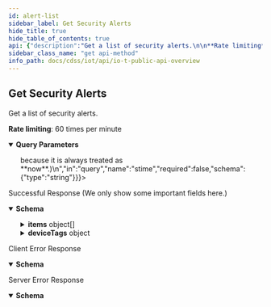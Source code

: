 ```yaml
---
id: alert-list
sidebar_label: Get Security Alerts
hide_title: true
hide_table_of_contents: true
api: {"description":"Get a list of security alerts.\n\n**Rate limiting**: 60 times per minute\n","operationId":"alert-list","security":[{"X-Key-Id":[],"X-Access-Key":[]}],"tags":["IoT Public API"],"parameters":[{"description":"The customer ID to which the API call is directed","in":"query","name":"customerid","required":true,"schema":{"type":"string"}},{"description":"A field that specifies the alert type as policy_alert","in":"query","name":"type","required":false,"schema":{"type":"string"}},{"description":"A filter to retrieve only active alerts (resolved=no, the default) or resolved alerts (resolved=yes)","in":"query","name":"resolved","required":false,"schema":{"type":"string"}},{"description":"In addition to the **pagelength** parameter, offset gets items on subsequent pages. For example, if the page length of your first request is 100, you get the first 100 alerts. To get the next 100, add offset=100 to your second request. This skips the first 100 alerts and gets the next 100 starting from 101.","in":"query","name":"offset","required":false,"schema":{"type":"integer"}},{"description":"The number of items in one response; that is, in one page. The default page length for alerts is 1000 and the maximum is 1000. Setting a shorter length improves response times.","in":"query","name":"pagelength","required":false,"schema":{"type":"integer"}},{"description":"The start of a time range for alerts to retrieve. For example, **stime=2021-10-6T07:00Z**. (It’s unnecessary to set **etime=now** or **etime**=\\<time\\> because it is always treated as **now**.)\n","in":"query","name":"stime","required":false,"schema":{"type":"string"}},{"description":"The direction in which returned alerts are organized: ascending order **asc** (oldest to newest) or descending order **desc** (newest to oldest, the default)","in":"query","name":"sortdirection","required":false,"schema":{"type":"string"}},{"description":"The device attribute to use for sorting. **date** and **severityNumber** are supported as the following value and the value types are **string** and **integer** respectively. The default way to sort alerts is by date in descending order.","in":"query","name":"sortfield","required":false,"schema":{"type":"string"}},{"description":"Optional field setting the start of a time range for retrieving alerts that have been created in DB or updated.","in":"query","name":"updatedCreatedAfter","required":false,"schema":{"type":"string","format":"date-time"}}],"responses":{"200":{"description":"Successful Response (We only show some important fields here.)","content":{"application/json":{"schema":{"type":"object","properties":{"total":{"type":"integer","description":"The number of security alerts matching the request"},"items":{"type":"array","description":"An array containing security alerts","items":{"type":"object","properties":{"resolved":{"type":"string","description":"Whether the alert has been resolved (yes) or not (no)"},"siteid":{"type":"string","description":"The ID number that IoT Security assigns to the site for internal use"},"trafficDirection":{"type":"string","description":"The direction of the traffic on the device that triggered the alert; “inbound” if the device is a server and “outbound” if it’s a client"},"siteName":{"type":"string","description":"The name of the site where the alert occurred"},"date":{"type":"string","description":"The alert detection date"},"deviceid":{"type":"string","description":"The MAC address or IP address of a device"},"name":{"type":"string","description":"The alert name"},"severity":{"type":"string","description":"The severity level of an alert: high, medium, low, info"},"severityNumber":{"type":"integer","description":"The severity number matching the severity level: high = 4, medium = 3, low = 2, info = 1"},"type":{"type":"string","description":"The type of alert"},"description":{"type":"string","description":"The alert description"},"tenantid":{"type":"string","description":"The internal customer ID"},"zb_ticketid":{"type":"string","description":"The unique ticket ID"},"id":{"type":"string","description":"The alert ID. This is the ID to use when resolving an alert through the API."},"profile":{"type":"string","description":"The device profile to which the alert belongs"},"category":{"type":"string","description":"The device category to which the alert belongs"},"hostname":{"type":"string","description":"The hostname of the device to which the alert belongs"},"reason_history":{"type":"string","description":"The history of actions taken to investigate and resolve the alert"},"serviceLevel":{"type":"string","description":"(For MSSP only) The level of service for an MSSP customer as defined by the MSSP owner; for example: Tier 1, Tier 2, Tier 3; or Platinum, Gold, Silver."}}}},"deviceTags":{"type":"object","description":"A list of device tags","properties":{"id":{"type":"object","description":"The ID numbers of user-defined tags","properties":{"deviceid":{"type":"string","description":"deviceid is the Key for the DeviceTagMapping"},"tagIdList":{"type":"array","description":"List of Tag IDs"},"allTags":{"type":"array","description":"List of Tagtype-TagValue pairs for the Device","items":{"type":"object","properties":{"tagType":{"type":"string","description":"The key for a user-defined tag"},"tagValue":{"type":"string","description":"The value of the tag key for a user-defined tag"},"tagId":{"type":"string","description":"The ID of a user-defined tag"}}}}}}}}}},"examples":{"securityAlertsResponseExample":{"value":{"total":1,"items":[{"resolved'":"no","date'":"2020-05-12T01:23:10.630Z","deviceid'":"18:65:90:cd:88:0d","name'":"zingcloud alert bg job integration test at 1589246590630","severity'":"high","severityNumber'":4,"type'":"policy_alert","description'":"The baseline policy defines a criteria to match normal connections between devices in two different networks or device groups. It is a positive detection if connections outside of this definition are observed.","tenantid'":"acmecorp","zb_ticketid":"alert-hNMleG1nW","id":"5eb9fa8127b736d82bf7840a","profile":"Macintosh-MacPro","category":"Personal Computer","hostname":"cntl-201-2","internal_hostname":"cntl-201-2","siteid":"0","serviceLevel'":"","reason_history":[],"msg'":{"severity":"high","description":"The baseline policy defines criteria to match normal connections between devices in two different networks or device groups. It is a positive detection if connections outside of this definition are observed.","name":"zingcloud alert bg job integration test at 1589246590630","id":"hNMleG1nW","ruleid":"5a26f169c8272f0b00c5ef1a","zb_ticketid":"alert-hNMleG1nW","hostname":"unknown"}}],"deviceTags":{"00:0e:dd:51:aa:f2":{"deviceid":"00:0e:dd:51:aa:f2","tagIdList":["6030135777a1d6fb488e26ad","60301332ff1679e9481b62a6","602ca12179bc780a2333895d","603012a37ebd56bc48921703","603012c976a6c0da487530b3","PurdueLevel5","PurdueLevel4"],"allTags":[{"tagType":"TestFilter","tagValue":"withTagInLocalFilter5","tagId":"6030135777a1d6fb488e26ad"},{"tagType":"TestFilter","tagValue":"withTagInLocalFilter4","tagId":"60301332ff1679e9481b62a6"}]}}}}}}}},"4XX":{"description":"Client Error Response","content":{"application/json":{"schema":{"type":"object","properties":{"code":{"type":"string","description":"STATUS_CODE"},"msg":{"type":"string","description":"GENERAL_MESSAGE"}}},"examples":{"Bad Request":{"value":{"code":400,"msg":"Bad Request. This occurs when an HTTP request contains an invalid query string."}},"Forbidden access":{"value":{"code":403,"msg":"Forbidden access. Either the provided API key is invalid or it does not have the required RBAC permissions to run this API."}},"Too many requests":{"value":{"code":429,"msg":"Too many requests. The number of requests for device details for a single device exceeded the rate limit of 180 queries per minute per tenant."}}}}}},"5XX":{"description":"Server Error Response","content":{"application/json":{"schema":{"type":"object","properties":{"code":{"type":"string","description":"STATUS_CODE"},"msg":{"type":"string","description":"GENERAL_MESSAGE"}}},"examples":{"securityAlertsResponseExample":{"value":{"code":500,"msg":"Internal server error. A unified status for API communication type errors."}}}}}}},"method":"get","path":"/pub/v4.0/alert/list","servers":[{"url":"https://{customer-name}.iot.paloaltonetworks.com"}],"securitySchemes":{"X-Key-Id":{"description":"Your API header requires X-Key-Id for authentication.","type":"apiKey","in":"header","name":"X-Key-Id"},"X-Access-Key":{"description":"Your API header requires X-Key-Key for authentication.","type":"apiKey","in":"header","name":"X-Access-Key"}},"info":{"description":"Please refer [IoT Public API Authentication](/cdss/iot/api/iot-public-api-headers) to know how to get API Key\n","title":"IoT Public API Overview","version":"v4.0","contact":{}},"postman":{"name":"Get Security Alerts","description":{"content":"Get a list of security alerts.\n\n**Rate limiting**: 60 times per minute\n","type":"text/plain"},"url":{"path":["pub","v4.0","alert","list"],"host":["{{baseUrl}}"],"query":[{"disabled":false,"description":{"content":"(Required) The customer ID to which the API call is directed","type":"text/plain"},"key":"customerid","value":""},{"disabled":false,"description":{"content":"A field that specifies the alert type as policy_alert","type":"text/plain"},"key":"type","value":""},{"disabled":false,"description":{"content":"A filter to retrieve only active alerts (resolved=no, the default) or resolved alerts (resolved=yes)","type":"text/plain"},"key":"resolved","value":""},{"disabled":false,"description":{"content":"In addition to the **pagelength** parameter, offset gets items on subsequent pages. For example, if the page length of your first request is 100, you get the first 100 alerts. To get the next 100, add offset=100 to your second request. This skips the first 100 alerts and gets the next 100 starting from 101.","type":"text/plain"},"key":"offset","value":""},{"disabled":false,"description":{"content":"The number of items in one response; that is, in one page. The default page length for alerts is 1000 and the maximum is 1000. Setting a shorter length improves response times.","type":"text/plain"},"key":"pagelength","value":""},{"disabled":false,"description":{"content":"The start of a time range for alerts to retrieve. For example, **stime=2021-10-6T07:00Z**. (It’s unnecessary to set **etime=now** or **etime**=\\<time\\> because it is always treated as **now**.)\n","type":"text/plain"},"key":"stime","value":""},{"disabled":false,"description":{"content":"The direction in which returned alerts are organized: ascending order **asc** (oldest to newest) or descending order **desc** (newest to oldest, the default)","type":"text/plain"},"key":"sortdirection","value":""},{"disabled":false,"description":{"content":"The device attribute to use for sorting. **date** and **severityNumber** are supported as the following value and the value types are **string** and **integer** respectively. The default way to sort alerts is by date in descending order.","type":"text/plain"},"key":"sortfield","value":""},{"disabled":false,"description":{"content":"Optional field setting the start of a time range for retrieving alerts that have been created in DB or updated.","type":"text/plain"},"key":"updatedCreatedAfter","value":""}],"variable":[]},"header":[{"key":"Accept","value":"application/json"}],"method":"GET","auth":{"type":"apikey","apikey":[{"type":"any","value":"X-Key-Id","key":"key"},{"type":"any","value":"<API Key>","key":"value"},{"type":"any","value":"header","key":"in"}]}}}
sidebar_class_name: "get api-method"
info_path: docs/cdss/iot/api/io-t-public-api-overview
---
```



## Get Security Alerts



Get a list of security alerts.

**Rate limiting**: 60 times per minute


<details style={{"marginBottom":"1rem"}} data-collapsed={false} open={true}><summary style={{}}><strong>Query Parameters</strong></summary><div><ul><ParamsItem className={"paramsItem"} param={{"description":"The customer ID to which the API call is directed","in":"query","name":"customerid","required":true,"schema":{"type":"string"}}}></ParamsItem><ParamsItem className={"paramsItem"} param={{"description":"A field that specifies the alert type as policy_alert","in":"query","name":"type","required":false,"schema":{"type":"string"}}}></ParamsItem><ParamsItem className={"paramsItem"} param={{"description":"A filter to retrieve only active alerts (resolved=no, the default) or resolved alerts (resolved=yes)","in":"query","name":"resolved","required":false,"schema":{"type":"string"}}}></ParamsItem><ParamsItem className={"paramsItem"} param={{"description":"In addition to the **pagelength** parameter, offset gets items on subsequent pages. For example, if the page length of your first request is 100, you get the first 100 alerts. To get the next 100, add offset=100 to your second request. This skips the first 100 alerts and gets the next 100 starting from 101.","in":"query","name":"offset","required":false,"schema":{"type":"integer"}}}></ParamsItem><ParamsItem className={"paramsItem"} param={{"description":"The number of items in one response; that is, in one page. The default page length for alerts is 1000 and the maximum is 1000. Setting a shorter length improves response times.","in":"query","name":"pagelength","required":false,"schema":{"type":"integer"}}}></ParamsItem><ParamsItem className={"paramsItem"} param={{"description":"The start of a time range for alerts to retrieve. For example, **stime=2021-10-6T07:00Z**. (It’s unnecessary to set **etime=now** or **etime**=\\<time\\> because it is always treated as **now**.)\n","in":"query","name":"stime","required":false,"schema":{"type":"string"}}}></ParamsItem><ParamsItem className={"paramsItem"} param={{"description":"The direction in which returned alerts are organized: ascending order **asc** (oldest to newest) or descending order **desc** (newest to oldest, the default)","in":"query","name":"sortdirection","required":false,"schema":{"type":"string"}}}></ParamsItem><ParamsItem className={"paramsItem"} param={{"description":"The device attribute to use for sorting. **date** and **severityNumber** are supported as the following value and the value types are **string** and **integer** respectively. The default way to sort alerts is by date in descending order.","in":"query","name":"sortfield","required":false,"schema":{"type":"string"}}}></ParamsItem><ParamsItem className={"paramsItem"} param={{"description":"Optional field setting the start of a time range for retrieving alerts that have been created in DB or updated.","in":"query","name":"updatedCreatedAfter","required":false,"schema":{"type":"string","format":"date-time"}}}></ParamsItem></ul></div></details><div><ApiTabs><TabItem label={"200"} value={"200"}><div>

Successful Response (We only show some important fields here.)

</div><div><MimeTabs groupId={"mime-type"}><TabItem label={"application/json"} value={"application/json"}><SchemaTabs groupId={"schema-tabs"}><TabTtem label={"Schema"} value={"Schema"}><details style={{}} data-collapsed={false} open={true}><summary style={{"textAlign":"left"}}><strong>Schema</strong></summary><div style={{"textAlign":"left","marginLeft":"1rem"}}></div><ul style={{"marginLeft":"1rem"}}><SchemaItem collapsible={false} name={"total"} required={false} schemaDescription={"The number of security alerts matching the request"} schemaName={"integer"} qualifierMessage={undefined} defaultValue={undefined}></SchemaItem><SchemaItem collapsible={true} className={"schemaItem"}><details style={{}}><summary style={{}}><strong>items</strong><span style={{"opacity":"0.6"}}> object[]</span></summary><div style={{"marginLeft":"1rem"}}><div style={{"marginTop":".5rem","marginBottom":".5rem"}}>

An array containing security alerts

</div><SchemaItem collapsible={false} name={"resolved"} required={false} schemaDescription={"Whether the alert has been resolved (yes) or not (no)"} schemaName={"string"} qualifierMessage={undefined} defaultValue={undefined}></SchemaItem><SchemaItem collapsible={false} name={"siteid"} required={false} schemaDescription={"The ID number that IoT Security assigns to the site for internal use"} schemaName={"string"} qualifierMessage={undefined} defaultValue={undefined}></SchemaItem><SchemaItem collapsible={false} name={"trafficDirection"} required={false} schemaDescription={"The direction of the traffic on the device that triggered the alert; “inbound” if the device is a server and “outbound” if it’s a client"} schemaName={"string"} qualifierMessage={undefined} defaultValue={undefined}></SchemaItem><SchemaItem collapsible={false} name={"siteName"} required={false} schemaDescription={"The name of the site where the alert occurred"} schemaName={"string"} qualifierMessage={undefined} defaultValue={undefined}></SchemaItem><SchemaItem collapsible={false} name={"date"} required={false} schemaDescription={"The alert detection date"} schemaName={"string"} qualifierMessage={undefined} defaultValue={undefined}></SchemaItem><SchemaItem collapsible={false} name={"deviceid"} required={false} schemaDescription={"The MAC address or IP address of a device"} schemaName={"string"} qualifierMessage={undefined} defaultValue={undefined}></SchemaItem><SchemaItem collapsible={false} name={"name"} required={false} schemaDescription={"The alert name"} schemaName={"string"} qualifierMessage={undefined} defaultValue={undefined}></SchemaItem><SchemaItem collapsible={false} name={"severity"} required={false} schemaDescription={"The severity level of an alert: high, medium, low, info"} schemaName={"string"} qualifierMessage={undefined} defaultValue={undefined}></SchemaItem><SchemaItem collapsible={false} name={"severityNumber"} required={false} schemaDescription={"The severity number matching the severity level: high = 4, medium = 3, low = 2, info = 1"} schemaName={"integer"} qualifierMessage={undefined} defaultValue={undefined}></SchemaItem><SchemaItem collapsible={false} name={"type"} required={false} schemaDescription={"The type of alert"} schemaName={"string"} qualifierMessage={undefined} defaultValue={undefined}></SchemaItem><SchemaItem collapsible={false} name={"description"} required={false} schemaDescription={"The alert description"} schemaName={"string"} qualifierMessage={undefined} defaultValue={undefined}></SchemaItem><SchemaItem collapsible={false} name={"tenantid"} required={false} schemaDescription={"The internal customer ID"} schemaName={"string"} qualifierMessage={undefined} defaultValue={undefined}></SchemaItem><SchemaItem collapsible={false} name={"zb_ticketid"} required={false} schemaDescription={"The unique ticket ID"} schemaName={"string"} qualifierMessage={undefined} defaultValue={undefined}></SchemaItem><SchemaItem collapsible={false} name={"id"} required={false} schemaDescription={"The alert ID. This is the ID to use when resolving an alert through the API."} schemaName={"string"} qualifierMessage={undefined} defaultValue={undefined}></SchemaItem><SchemaItem collapsible={false} name={"profile"} required={false} schemaDescription={"The device profile to which the alert belongs"} schemaName={"string"} qualifierMessage={undefined} defaultValue={undefined}></SchemaItem><SchemaItem collapsible={false} name={"category"} required={false} schemaDescription={"The device category to which the alert belongs"} schemaName={"string"} qualifierMessage={undefined} defaultValue={undefined}></SchemaItem><SchemaItem collapsible={false} name={"hostname"} required={false} schemaDescription={"The hostname of the device to which the alert belongs"} schemaName={"string"} qualifierMessage={undefined} defaultValue={undefined}></SchemaItem><SchemaItem collapsible={false} name={"reason_history"} required={false} schemaDescription={"The history of actions taken to investigate and resolve the alert"} schemaName={"string"} qualifierMessage={undefined} defaultValue={undefined}></SchemaItem><SchemaItem collapsible={false} name={"serviceLevel"} required={false} schemaDescription={"(For MSSP only) The level of service for an MSSP customer as defined by the MSSP owner; for example: Tier 1, Tier 2, Tier 3; or Platinum, Gold, Silver."} schemaName={"string"} qualifierMessage={undefined} defaultValue={undefined}></SchemaItem></div></details></SchemaItem><SchemaItem collapsible={true} className={"schemaItem"}><details style={{}}><summary style={{}}><strong>deviceTags</strong><span style={{"opacity":"0.6"}}> object</span></summary><div style={{"marginLeft":"1rem"}}><div style={{"marginTop":".5rem","marginBottom":".5rem"}}>

A list of device tags

</div><SchemaItem collapsible={true} className={"schemaItem"}><details style={{}}><summary style={{}}><strong>id</strong><span style={{"opacity":"0.6"}}> object</span></summary><div style={{"marginLeft":"1rem"}}><div style={{"marginTop":".5rem","marginBottom":".5rem"}}>

The ID numbers of user-defined tags

</div><SchemaItem collapsible={false} name={"deviceid"} required={false} schemaDescription={"deviceid is the Key for the DeviceTagMapping"} schemaName={"string"} qualifierMessage={undefined} defaultValue={undefined}></SchemaItem><SchemaItem collapsible={false} name={"tagIdList"} required={false} schemaDescription={"List of Tag IDs"} schemaName={"array"} qualifierMessage={undefined} defaultValue={undefined}></SchemaItem><SchemaItem collapsible={true} className={"schemaItem"}><details style={{}}><summary style={{}}><strong>allTags</strong><span style={{"opacity":"0.6"}}> object[]</span></summary><div style={{"marginLeft":"1rem"}}><div style={{"marginTop":".5rem","marginBottom":".5rem"}}>

List of Tagtype-TagValue pairs for the Device

</div><SchemaItem collapsible={false} name={"tagType"} required={false} schemaDescription={"The key for a user-defined tag"} schemaName={"string"} qualifierMessage={undefined} defaultValue={undefined}></SchemaItem><SchemaItem collapsible={false} name={"tagValue"} required={false} schemaDescription={"The value of the tag key for a user-defined tag"} schemaName={"string"} qualifierMessage={undefined} defaultValue={undefined}></SchemaItem><SchemaItem collapsible={false} name={"tagId"} required={false} schemaDescription={"The ID of a user-defined tag"} schemaName={"string"} qualifierMessage={undefined} defaultValue={undefined}></SchemaItem></div></details></SchemaItem></div></details></SchemaItem></div></details></SchemaItem></ul></details></TabTtem><TabItem label={"Security Alerts Response Example"} value={"Security Alerts Response Example"}><ResponseSamples responseExample={"{\n  \"total\": 1,\n  \"items\": [\n    {\n      \"resolved'\": \"no\",\n      \"date'\": \"2020-05-12T01:23:10.630Z\",\n      \"deviceid'\": \"18:65:90:cd:88:0d\",\n      \"name'\": \"zingcloud alert bg job integration test at 1589246590630\",\n      \"severity'\": \"high\",\n      \"severityNumber'\": 4,\n      \"type'\": \"policy_alert\",\n      \"description'\": \"The baseline policy defines a criteria to match normal connections between devices in two different networks or device groups. It is a positive detection if connections outside of this definition are observed.\",\n      \"tenantid'\": \"acmecorp\",\n      \"zb_ticketid\": \"alert-hNMleG1nW\",\n      \"id\": \"5eb9fa8127b736d82bf7840a\",\n      \"profile\": \"Macintosh-MacPro\",\n      \"category\": \"Personal Computer\",\n      \"hostname\": \"cntl-201-2\",\n      \"internal_hostname\": \"cntl-201-2\",\n      \"siteid\": \"0\",\n      \"serviceLevel'\": \"\",\n      \"reason_history\": [],\n      \"msg'\": {\n        \"severity\": \"high\",\n        \"description\": \"The baseline policy defines criteria to match normal connections between devices in two different networks or device groups. It is a positive detection if connections outside of this definition are observed.\",\n        \"name\": \"zingcloud alert bg job integration test at 1589246590630\",\n        \"id\": \"hNMleG1nW\",\n        \"ruleid\": \"5a26f169c8272f0b00c5ef1a\",\n        \"zb_ticketid\": \"alert-hNMleG1nW\",\n        \"hostname\": \"unknown\"\n      }\n    }\n  ],\n  \"deviceTags\": {\n    \"00:0e:dd:51:aa:f2\": {\n      \"deviceid\": \"00:0e:dd:51:aa:f2\",\n      \"tagIdList\": [\n        \"6030135777a1d6fb488e26ad\",\n        \"60301332ff1679e9481b62a6\",\n        \"602ca12179bc780a2333895d\",\n        \"603012a37ebd56bc48921703\",\n        \"603012c976a6c0da487530b3\",\n        \"PurdueLevel5\",\n        \"PurdueLevel4\"\n      ],\n      \"allTags\": [\n        {\n          \"tagType\": \"TestFilter\",\n          \"tagValue\": \"withTagInLocalFilter5\",\n          \"tagId\": \"6030135777a1d6fb488e26ad\"\n        },\n        {\n          \"tagType\": \"TestFilter\",\n          \"tagValue\": \"withTagInLocalFilter4\",\n          \"tagId\": \"60301332ff1679e9481b62a6\"\n        }\n      ]\n    }\n  }\n}"}></ResponseSamples></TabItem></SchemaTabs></TabItem></MimeTabs></div></TabItem><TabItem label={"4XX"} value={"4XX"}><div>

Client Error Response

</div><div><MimeTabs groupId={"mime-type"}><TabItem label={"application/json"} value={"application/json"}><SchemaTabs groupId={"schema-tabs"}><TabTtem label={"Schema"} value={"Schema"}><details style={{}} data-collapsed={false} open={true}><summary style={{"textAlign":"left"}}><strong>Schema</strong></summary><div style={{"textAlign":"left","marginLeft":"1rem"}}></div><ul style={{"marginLeft":"1rem"}}><SchemaItem collapsible={false} name={"code"} required={false} schemaDescription={"STATUS_CODE"} schemaName={"string"} qualifierMessage={undefined} defaultValue={undefined}></SchemaItem><SchemaItem collapsible={false} name={"msg"} required={false} schemaDescription={"GENERAL_MESSAGE"} schemaName={"string"} qualifierMessage={undefined} defaultValue={undefined}></SchemaItem></ul></details></TabTtem><TabItem label={" Bad  Request"} value={" Bad  Request"}><ResponseSamples responseExample={"{\n  \"code\": 400,\n  \"msg\": \"Bad Request. This occurs when an HTTP request contains an invalid query string.\"\n}"}></ResponseSamples></TabItem><TabItem label={" Forbidden access"} value={" Forbidden access"}><ResponseSamples responseExample={"{\n  \"code\": 403,\n  \"msg\": \"Forbidden access. Either the provided API key is invalid or it does not have the required RBAC permissions to run this API.\"\n}"}></ResponseSamples></TabItem><TabItem label={" Too many requests"} value={" Too many requests"}><ResponseSamples responseExample={"{\n  \"code\": 429,\n  \"msg\": \"Too many requests. The number of requests for device details for a single device exceeded the rate limit of 180 queries per minute per tenant.\"\n}"}></ResponseSamples></TabItem></SchemaTabs></TabItem></MimeTabs></div></TabItem><TabItem label={"5XX"} value={"5XX"}><div>

Server Error Response

</div><div><MimeTabs groupId={"mime-type"}><TabItem label={"application/json"} value={"application/json"}><SchemaTabs groupId={"schema-tabs"}><TabTtem label={"Schema"} value={"Schema"}><details style={{}} data-collapsed={false} open={true}><summary style={{"textAlign":"left"}}><strong>Schema</strong></summary><div style={{"textAlign":"left","marginLeft":"1rem"}}></div><ul style={{"marginLeft":"1rem"}}><SchemaItem collapsible={false} name={"code"} required={false} schemaDescription={"STATUS_CODE"} schemaName={"string"} qualifierMessage={undefined} defaultValue={undefined}></SchemaItem><SchemaItem collapsible={false} name={"msg"} required={false} schemaDescription={"GENERAL_MESSAGE"} schemaName={"string"} qualifierMessage={undefined} defaultValue={undefined}></SchemaItem></ul></details></TabTtem><TabItem label={"Security Alerts Response Example"} value={"Security Alerts Response Example"}><ResponseSamples responseExample={"{\n  \"code\": 500,\n  \"msg\": \"Internal server error. A unified status for API communication type errors.\"\n}"}></ResponseSamples></TabItem></SchemaTabs></TabItem></MimeTabs></div></TabItem></ApiTabs></div>
      